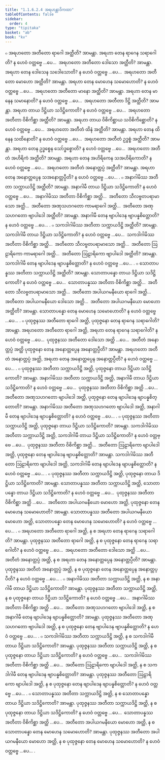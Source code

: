 ```yaml
---
title: "1.1.6.2.4 အရဟန္တာဒိကထာ"
tableOfContents: false
sidebar:
  order: 4
type: "tipitaka"
basket: "ab"
book: "kv"
---
```



<DynamicBreadcrumb />

<Division number="291" book="kv" e="ch" v="32" p="106">

<Paragraph number="679" book="kv">
๐ အရဟတော အတီတော ရာဂေါ အတ္ထီတိ? အာမန္တာ. အရဟာ တေန ရာဂေန သရာဂေါတိ? န ဟေဝံ ဝတ္တဗ္ဗေ …ပေ…  အရဟတော အတီတော ဒေါသော အတ္ထီတိ? အာမန္တာ. အရဟာ တေန ဒေါသေန သဒေါသောတိ? န ဟေဝံ ဝတ္တဗ္ဗေ …ပေ…  အရဟတော အတီတော မောဟော အတ္ထီတိ? အာမန္တာ. အရဟာ တေန မောဟေန သမောဟောတိ? န ဟေဝံ ဝတ္တဗ္ဗေ …ပေ…  အရဟတော အတီတော မာနော အတ္ထီတိ? အာမန္တာ. အရဟာ တေန မာနေန သမာနောတိ? န ဟေဝံ ဝတ္တဗ္ဗေ …ပေ…  အရဟတော အတီတာ ဒိဋ္ဌိ အတ္ထီတိ? အာမန္တာ. အရဟာ တာယ ဒိဋ္ဌိယာ သဒိဋ္ဌိကောတိ? န ဟေဝံ ဝတ္တဗ္ဗေ …ပေ…  အရဟတော အတီတာ ဝိစိကိစ္ဆာ အတ္ထီတိ? အာမန္တာ. အရဟာ တာယ ဝိစိကိစ္ဆာယ သဝိစိကိစ္ဆောတိ? န ဟေဝံ ဝတ္တဗ္ဗေ …ပေ…  အရဟတော အတီတံ ထိနံ အတ္ထီတိ? အာမန္တာ. အရဟာ တေန ထိနေန သထိနောတိ? န ဟေဝံ ဝတ္တဗ္ဗေ …ပေ…  အရဟတော အတီတံ ဥဒ္ဓစ္စံ အတ္ထီတိ? အာမန္တာ. အရဟာ တေန ဥဒ္ဓစ္စေန သော်ဒ္ဓစ္စောတိ? န ဟေဝံ ဝတ္တဗ္ဗေ …ပေ…  အရဟတော အတီတံ အဟိရိကံ အတ္ထီတိ? အာမန္တာ. အရဟာ တေန အဟိရိကေန သအဟိရိကောတိ? န ဟေဝံ ဝတ္တဗ္ဗေ …ပေ…  အရဟတော အတီတံ အနောတ္တပ္ပံ အတ္ထီတိ? အာမန္တာ. အရဟာ တေန အနောတ္တပ္ပေန သအနောတ္တပ္ပီတိ? န ဟေဝံ ဝတ္တဗ္ဗေ …ပေ… .
</Paragraph>

<Paragraph number="680" book="kv">
๐ အနာဂါမိဿ အတီတာ သက္ကာယဒိဋ္ဌိ အတ္ထီတိ? အာမန္တာ. အနာဂါမီ တာယ ဒိဋ္ဌိယာ သဒိဋ္ဌိကောတိ? န ဟေဝံ ဝတ္တဗ္ဗေ …ပေ…  အနာဂါမိဿ အတီတာ ဝိစိကိစ္ဆာ အတ္ထိ…  အတီတော သီလဗ္ဗတပရာမာသော အတ္ထိ…  အတီတော အဏုသဟဂတော ကာမရာဂေါ အတ္ထိ…  အတီတော အဏုသဟဂတော ဗျာပါဒေါ အတ္ထီတိ? အာမန္တာ. အနာဂါမီ တေန ဗျာပါဒေန ဗျာပန္နစိတ္တောတိ? န ဟေဝံ ဝတ္တဗ္ဗေ …ပေ… .
</Paragraph>

<Paragraph number="681" book="kv">
๐ သကဒါဂါမိဿ အတီတာ သက္ကာယဒိဋ္ဌိ အတ္ထီတိ? အာမန္တာ. သကဒါဂါမီ တာယ ဒိဋ္ဌိယာ သဒိဋ္ဌိကောတိ? န ဟေဝံ ဝတ္တဗ္ဗေ …ပေ…  သကဒါဂါမိဿ အတီတာ ဝိစိကိစ္ဆာ အတ္ထိ…  အတီတော သီလဗ္ဗတပရာမာသော အတ္ထိ…  အတီတော ဩဠာရိကော ကာမရာဂေါ အတ္ထိ…  အတီတော ဩဠာရိကော ဗျာပါဒေါ အတ္ထီတိ? အာမန္တာ. သကဒါဂါမီ တေန ဗျာပါဒေန ဗျာပန္နစိတ္တောတိ? န ဟေဝံ ဝတ္တဗ္ဗေ …ပေ… .
</Paragraph>

<Paragraph number="682" book="kv">
๐ သောတာပန္နဿ အတီတာ သက္ကာယဒိဋ္ဌိ အတ္ထီတိ? အာမန္တာ. သောတာပန္နော တာယ ဒိဋ္ဌိယာ သဒိဋ္ဌိကောတိ? န ဟေဝံ ဝတ္တဗ္ဗေ …ပေ…  သောတာပန္နဿ အတီတာ ဝိစိကိစ္ဆာ အတ္ထိ…  အတီတော သီလဗ္ဗတပရာမာသော အတ္ထိ…  အတီတော အပါယဂမနီယော ရာဂေါ အတ္ထိ…  အတီတော အပါယဂမနီယော ဒေါသော အတ္ထိ…  အတီတော အပါယဂမနီယော မောဟော အတ္ထီတိ? အာမန္တာ. သောတာပန္နော တေန မောဟေန သမောဟောတိ? န ဟေဝံ ဝတ္တဗ္ဗေ …ပေ… .
</Paragraph>

</Division>
<Division number="292" book="kv" e="ch" v="32" p="107">

<Paragraph number="683" book="kv">
๐ ပုထုဇ္ဇနဿ အတီတော ရာဂေါ အတ္ထိ, ပုထုဇ္ဇနော တေန ရာဂေန သရာဂေါတိ? အာမန္တာ. အရဟတော အတီတော ရာဂေါ အတ္ထိ, အရဟာ တေန ရာဂေန သရာဂေါတိ? န ဟေဝံ ဝတ္တဗ္ဗေ …ပေ…  ပုထုဇ္ဇနဿ အတီတော ဒေါသော အတ္ထိ …ပေ…  အတီတံ အနောတ္တပ္ပံ အတ္ထိ ပုထုဇ္ဇနော တေန အနောတ္တပ္ပေန အနောတ္တပ္ပီတိ? အာမန္တာ. အရဟတော အတီတံ အနောတ္တပ္ပံ အတ္ထိ, အရဟာ တေန အနောတ္တပ္ပေန အနောတ္တပ္ပီတိ? န ဟေဝံ ဝတ္တဗ္ဗေ …ပေ… .
</Paragraph>

<Paragraph number="684" book="kv">
๐ ပုထုဇ္ဇနဿ အတီတာ သက္ကာယဒိဋ္ဌိ အတ္ထိ, ပုထုဇ္ဇနော တာယ ဒိဋ္ဌိယာ သဒိဋ္ဌိကောတိ? အာမန္တာ. အနာဂါမိဿ အတီတာ သက္ကာယဒိဋ္ဌိ အတ္ထိ, အနာဂါမီ တာယ ဒိဋ္ဌိယာ သဒိဋ္ဌိကောတိ? န ဟေဝံ ဝတ္တဗ္ဗေ …ပေ…  ပုထုဇ္ဇနဿ အတီတာ ဝိစိကိစ္ဆာ အတ္ထိ …ပေ…  အတီတော အဏုသဟဂတော ဗျာပါဒေါ အတ္ထိ, ပုထုဇ္ဇနော တေန ဗျာပါဒေန ဗျာပန္နစိတ္တောတိ? အာမန္တာ. အနာဂါမိဿ အတီတော အဏုသဟဂတော ဗျာပါဒေါ အတ္ထိ, အနာဂါမီ တေန ဗျာပါဒေန ဗျာပန္နစိတ္တောတိ? န ဟေဝံ ဝတ္တဗ္ဗေ …ပေ… .
</Paragraph>

<Paragraph number="685" book="kv">
๐ ပုထုဇ္ဇနဿ အတီတာ သက္ကာယဒိဋ္ဌိ အတ္ထိ, ပုထုဇ္ဇနော တာယ ဒိဋ္ဌိယာ သဒိဋ္ဌိကောတိ? အာမန္တာ. သကဒါဂါမိဿ အတီတာ သက္ကာယဒိဋ္ဌိ အတ္ထိ, သကဒါဂါမီ တာယ ဒိဋ္ဌိယာ သဒိဋ္ဌိကောတိ? န ဟေဝံ ဝတ္တဗ္ဗေ …ပေ…  ပုထုဇ္ဇနဿ အတီတာ ဝိစိကိစ္ဆာ အတ္ထိ…  အတီတော ဩဠာရိကော ဗျာပါဒေါ အတ္ထိ, ပုထုဇ္ဇနော တေန ဗျာပါဒေန ဗျာပန္နစိတ္တောတိ? အာမန္တာ. သကဒါဂါမိဿ အတီတော ဩဠာရိကော ဗျာပါဒေါ အတ္ထိ, သကဒါဂါမီ တေန ဗျာပါဒေန ဗျာပန္နစိတ္တောတိ? န ဟေဝံ ဝတ္တဗ္ဗေ …ပေ… .
</Paragraph>

<Paragraph number="686" book="kv">
๐ ပုထုဇ္ဇနဿ အတီတာ သက္ကာယဒိဋ္ဌိ အတ္ထိ, ပုထုဇ္ဇနော တာယ ဒိဋ္ဌိယာ သဒိဋ္ဌိကောတိ? အာမန္တာ. သောတာပန္နဿ အတီတာ သက္ကာယဒိဋ္ဌိ အတ္ထိ, သောတာပန္နော တာယ ဒိဋ္ဌိယာ သဒိဋ္ဌိကောတိ? န ဟေဝံ ဝတ္တဗ္ဗေ …ပေ…  ပုထုဇ္ဇနဿ အတီတာ ဝိစိကိစ္ဆာ အတ္ထိ …ပေ…  အတီတော အပါယဂမနီယော မောဟော အတ္ထိ, ပုထုဇ္ဇနော တေန မောဟေန သမောဟောတိ? အာမန္တာ. သောတာပန္နဿ အတီတော အပါယဂမနီယော မောဟော အတ္ထိ, သောတာပန္နော တေန မောဟေန သမောဟောတိ? န ဟေဝံ ဝတ္တဗ္ဗေ …ပေ… .
</Paragraph>

<Paragraph number="687" book="kv">
๐ အရဟတော အတီတော ရာဂေါ အတ္ထိ, န စ အရဟာ တေန ရာဂေန သရာဂေါတိ? အာမန္တာ. ပုထုဇ္ဇနဿ အတီတော ရာဂေါ အတ္ထိ, န စ ပုထုဇ္ဇနော တေန ရာဂေန သရာဂေါတိ? န ဟေဝံ ဝတ္တဗ္ဗေ …ပေ…  အရဟတော အတီတော ဒေါသော အတ္ထိ …ပေ…  အတီတံ အနောတ္တပ္ပံ အတ္ထိ, န စ အရဟာ တေန အနောတ္တပ္ပေန အနောတ္တပ္ပီတိ? အာမန္တာ. ပုထုဇ္ဇနဿ အတီတံ အနောတ္တပ္ပံ အတ္ထိ, န စ ပုထုဇ္ဇနော တေန အနောတ္တပ္ပေန အနောတ္တပ္ပီတိ? န ဟေဝံ ဝတ္တဗ္ဗေ …ပေ… .
</Paragraph>

<Paragraph number="688" book="kv">
๐ အနာဂါမိဿ အတီတာ သက္ကာယဒိဋ္ဌိ အတ္ထိ, န စ အနာဂါမီ တာယ ဒိဋ္ဌိယာ သဒိဋ္ဌိကောတိ? အာမန္တာ. ပုထုဇ္ဇနဿ အတီတာ သက္ကာယဒိဋ္ဌိ အတ္ထိ, န စ ပုထုဇ္ဇနော တာယ ဒိဋ္ဌိယာ သဒိဋ္ဌိကောတိ? န ဟေဝံ ဝတ္တဗ္ဗေ …ပေ…  အနာဂါမိဿ အတီတာ ဝိစိကိစ္ဆာ အတ္ထိ …ပေ…  အတီတော အဏုသဟဂတော ဗျာပါဒေါ အတ္ထိ, န စ အနာဂါမီ တေန ဗျာပါဒေန ဗျာပန္နစိတ္တောတိ? အာမန္တာ. ပုထုဇ္ဇနဿ အတီတော အဏုသဟဂတော ဗျာပါဒေါ အတ္ထိ, န စ ပုထုဇ္ဇနော တေန ဗျာပါဒေန ဗျာပန္နစိတ္တောတိ? န ဟေဝံ ဝတ္တဗ္ဗေ …ပေ… .
</Paragraph>

<Paragraph number="689" book="kv">
๐ သကဒါဂါမိဿ အတီတာ သက္ကာယဒိဋ္ဌိ အတ္ထိ, န စ သကဒါဂါမီ တာယ ဒိဋ္ဌိယာ သဒိဋ္ဌိကောတိ? အာမန္တာ. ပုထုဇ္ဇနဿ အတီတာ သက္ကာယဒိဋ္ဌိ အတ္ထိ, န စ ပုထုဇ္ဇနော တာယ ဒိဋ္ဌိယာ သဒိဋ္ဌိကောတိ? န ဟေဝံ ဝတ္တဗ္ဗေ …ပေ…  သကဒါဂါမိဿ အတီတာ ဝိစိကိစ္ဆာ အတ္ထိ …ပေ…  အတီတော ဩဠာရိကော ဗျာပါဒေါ အတ္ထိ, န စ သကဒါဂါမီ တေန ဗျာပါဒေန ဗျာပန္နစိတ္တောတိ? အာမန္တာ. ပုထုဇ္ဇနဿ အတီတော ဩဠာရိကော ဗျာပါဒေါ အတ္ထိ, န စ ပုထုဇ္ဇနော တေန ဗျာပါဒေန ဗျာပန္နစိတ္တောတိ? န ဟေဝံ ဝတ္တဗ္ဗေ …ပေ… .
</Paragraph>

<Paragraph number="690" book="kv">
๐ သောတာပန္နဿ အတီတာ သက္ကာယဒိဋ္ဌိ အတ္ထိ, န စ သောတာပန္နော တာယ ဒိဋ္ဌိယာ သဒိဋ္ဌိကောတိ? အာမန္တာ. ပုထုဇ္ဇနဿ အတီတာ သက္ကာယဒိဋ္ဌိ အတ္ထိ, န စ ပုထုဇ္ဇနော တာယ ဒိဋ္ဌိယာ သဒိဋ္ဌိကောတိ? န ဟေဝံ ဝတ္တဗ္ဗေ …ပေ…  သောတာပန္နဿ အတီတာ ဝိစိကိစ္ဆာ အတ္ထိ …ပေ…  အတီတော အပါယဂမနီယော မောဟော အတ္ထိ, န စ သောတာပန္နော တေန မောဟေန သမောဟောတိ? အာမန္တာ. ပုထုဇ္ဇနဿ အတီတော အပါယဂမနီယော မောဟော အတ္ထိ, န စ ပုထုဇ္ဇနော တေန မောဟေန သမောဟောတိ? န ဟေဝံ ဝတ္တဗ္ဗေ …ပေ… .
</Paragraph>
</Division>